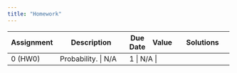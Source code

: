 ```yaml
---
title: "Homework"
---
```


+------------------+--------------------------------------------------------------------------------------+-------------------+----------+---------------------------------------------------------------+
| Assignment       | Description                                                                          | Due Date          | Value    | Solutions                                                     |
+==================+======================================================================================+===================+==========+===============================================================+
|    0 (HW0)       | Probability.                                                     |    N/A            | 1     |  N/A                                                          |
+------------------+--------------------------------------------------------------------------------------+-------------------+----------+---------------------------------------------------------------+
